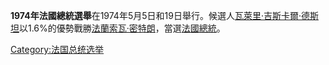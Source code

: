 {{Unreferenced|time=2021-12-17T03:57:58+00:00}}
'''1974年法國總統選舉'''在1974年5月5日和19日舉行。{{link-en|獨立共和黨|Independent Republicans}}候選人[[瓦萊里·吉斯卡爾·德斯坦|瓦萊里·吉斯卡爾·德斯坦]]以1.6%的優勢戰勝[[法蘭索瓦·密特朗|法蘭索瓦·密特朗]]，當選[[法國總統|法國總統]]。
{{法國選舉}}
[[Category:法国总统选举|Category:法国总统选举]]